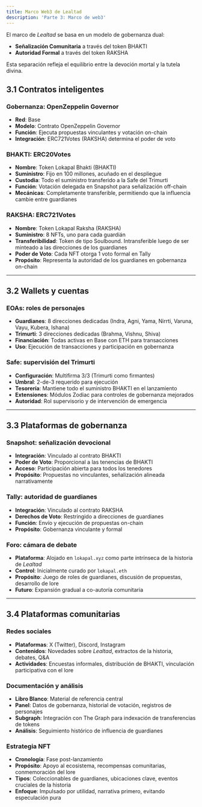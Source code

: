 ```yaml
---
title: Marco Web3 de Lealtad
description: 'Parte 3: Marco de web3'
---
```


El marco de *Lealtad* se basa en un modelo de gobernanza dual:  
- **Señalización Comunitaria** a través del token BHAKTI  
- **Autoridad Formal** a través del token RAKSHA  

Esta separación refleja el equilibrio entre la devoción mortal y la tutela divina.

## 3.1 Contratos inteligentes

### Gobernanza: OpenZeppelin Governor
- **Red**: Base  
- **Modelo**: Contrato OpenZeppelin Governor  
- **Función**: Ejecuta propuestas vinculantes y votación on-chain  
- **Integración**: ERC721Votes (RAKSHA) determina el poder de voto  

### BHAKTI: ERC20Votes
- **Nombre**: Token Lokapal Bhakti (BHAKTI)  
- **Suministro**: Fijo en 100 millones, acuñado en el despliegue  
- **Custodia**: Todo el suministro transferido a la Safe del Trimurti  
- **Función**: Votación delegada en Snapshot para señalización off-chain  
- **Mecánicas**: Completamente transferible, permitiendo que la influencia cambie entre guardianes  

### RAKSHA: ERC721Votes
- **Nombre**: Token Lokapal Raksha (RAKSHA)  
- **Suministro**: 8 NFTs, uno para cada guardián  
- **Transferibilidad**: Token de tipo Soulbound. Intransferible luego de ser minteado a las direcciones de los guardianes  
- **Poder de Voto**: Cada NFT otorga 1 voto formal en Tally  
- **Propósito**: Representa la autoridad de los guardianes en gobernanza on-chain  

---

## 3.2 Wallets y cuentas

### EOAs: roles de personajes
- **Guardianes**: 8 direcciones dedicadas (Indra, Agni, Yama, Nirrti, Varuna, Vayu, Kubera, Ishana)  
- **Trimurti**: 3 direcciones dedicadas (Brahma, Vishnu, Shiva)  
- **Financiación**: Todas activas en Base con ETH para transacciones  
- **Uso**: Ejecución de transacciones y participación en gobernanza  

### Safe: supervisión del Trimurti
- **Configuración**: Multifirma 3/3 (Trimurti como firmantes)  
- **Umbral**: 2-de-3 requerido para ejecución  
- **Tesorería**: Mantiene todo el suministro BHAKTI en el lanzamiento  
- **Extensiones**: Módulos Zodiac para controles de gobernanza mejorados  
- **Autoridad**: Rol supervisorio y de intervención de emergencia  

---

## 3.3 Plataformas de gobernanza

### Snapshot: señalización devocional
- **Integración**: Vinculado al contrato BHAKTI  
- **Poder de Voto**: Proporcional a las tenencias de BHAKTI  
- **Acceso**: Participación abierta para todos los tenedores  
- **Propósito**: Propuestas no vinculantes, señalización alineada narrativamente  

### Tally: autoridad de guardianes
- **Integración**: Vinculado al contrato RAKSHA  
- **Derechos de Voto**: Restringido a direcciones de guardianes  
- **Función**: Envío y ejecución de propuestas on-chain  
- **Propósito**: Gobernanza vinculante y formal  

### Foro: cámara de debate
- **Plataforma**: Alojado en `lokapal.xyz` como parte intrínseca de la historia de *Lealtad*  
- **Control**: Inicialmente curado por `lokapal.eth`  
- **Propósito**: Juego de roles de guardianes, discusión de propuestas, desarrollo de lore  
- **Futuro**: Expansión gradual a co-autoría comunitaria  

---

## 3.4 Plataformas comunitarias

### Redes sociales
- **Plataformas**: X (Twitter), Discord, Instagram  
- **Contenidos**: Novedades sobre *Lealtad*, extractos de la historia, debates, Q&A
- **Actividades**: Encuestas informales, distribución de BHAKTI, vinculación participativa con el lore  

### Documentación y análisis
- **Libro Blanco**: Material de referencia central  
- **Panel**: Datos de gobernanza, historial de votación, registros de personajes  
- **Subgraph**: Integración con The Graph para indexación de transferencias de tokens  
- **Análisis**: Seguimiento histórico de influencia de guardianes  

### Estrategia NFT
- **Cronología**: Fase post-lanzamiento  
- **Propósito**: Apoyo al ecosistema, recompensas comunitarias, conmemoración del lore  
- **Tipos**: Coleccionables de guardianes, ubicaciones clave, eventos cruciales de la historia  
- **Enfoque**: Impulsado por utilidad, narrativa primero, evitando especulación pura  
